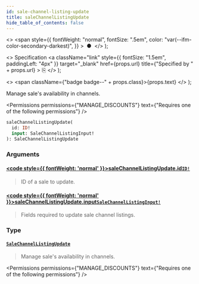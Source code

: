 ```yaml
---
id: sale-channel-listing-update
title: saleChannelListingUpdate
hide_table_of_contents: false
---
```


  <>
    <span
      style={{
        fontWeight: "normal",
        fontSize: ".5em",
        color: "var(--ifm-color-secondary-darkest)",
      }}
    >
      &nbsp;●&nbsp;
    </span>
  </>
);

  <>
    Specification
    <a
      className="link"
      style={{ fontSize: "1.5em", paddingLeft: "4px" }}
      target="\_blank"
      href={props.url}
      title={"Specified by " + props.url}
    >
      ⎘
    </a>
  </>
);

  <>
    <span className={"badge badge--" + props.class}>{props.text}</span>
  </>
);

Manage sale's availability in channels.

<Permissions
  permissions={"MANAGE_DISCOUNTS"}
  text={"Requires one of the following permissions"}
/>

```graphql
saleChannelListingUpdate(
  id: ID!
  input: SaleChannelListingInput!
): SaleChannelListingUpdate
```

### Arguments

#### [<code style={{ fontWeight: 'normal' }}>saleChannelListingUpdate.<b>id</b></code>](#)<Bullet />[`ID!`](../../../api-reference/miscellaneous/scalars/id) <Badge class="secondary" text="non-null"/> <Badge class="secondary" text="scalar"/>

> ID of a sale to update.

#### [<code style={{ fontWeight: 'normal' }}>saleChannelListingUpdate.<b>input</b></code>](#)<Bullet />[`SaleChannelListingInput!`](../../../api-reference/discounts/inputs/sale-channel-listing-input) <Badge class="secondary" text="non-null"/> <Badge class="secondary" text="input"/>

> Fields required to update sale channel listings.

### Type

#### [`SaleChannelListingUpdate`](../../../api-reference/discounts/objects/sale-channel-listing-update) <Badge class="secondary" text="object"/>

> Manage sale's availability in channels.

<Permissions
  permissions={"MANAGE_DISCOUNTS"}
  text={"Requires one of the following permissions"}
/>

>

